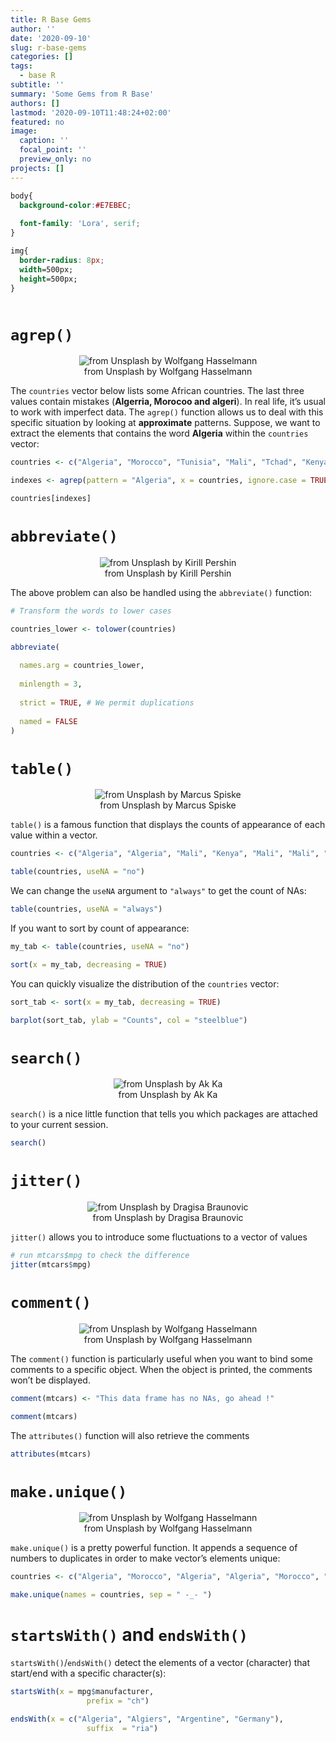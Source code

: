 ```yaml
---
title: R Base Gems
author: ''
date: '2020-09-10'
slug: r-base-gems
categories: []
tags:
  - base R
subtitle: ''
summary: 'Some Gems from R Base'
authors: []
lastmod: '2020-09-10T11:48:24+02:00'
featured: no
image: 
  caption: ''
  focal_point: ''
  preview_only: no
projects: []
---
```


<style>

@import url('https://fonts.googleapis.com/css2?family=Lora&display=swap');


</style>





```css

body{
  background-color:#E7EBEC;
    
  font-family: 'Lora', serif;
}

img{
  border-radius: 8px;
  width=500px;
  height=500px;
}



```




# `agrep()`


<center> 

![from Unsplash by Wolfgang Hasselmann](https://images.unsplash.com/photo-1577736164649-18f4ade579d6?ixlib=rb-1.2.1&ixid=eyJhcHBfaWQiOjEyMDd9&auto=format&fit=crop&w=750&q=80)

</center>

The `countries` vector below lists some African countries. The last three values contain mistakes (__Algerria, Morocoo and algeri__). In real life, it's usual to work with imperfect data. The `agrep()` function allows us to deal with this specific situation by looking at __approximate__ patterns. Suppose, we want to extract the elements that contains the word __Algeria__ within the `countries` vector:

```r

countries <- c("Algeria", "Morocco", "Tunisia", "Mali", "Tchad", "Kenya", "Algerria", "Morocoo", "algeri")

indexes <- agrep(pattern = "Algeria", x = countries, ignore.case = TRUE)

countries[indexes]

```





# `abbreviate()`

<center> 

![from Unsplash by Kirill Pershin](https://images.unsplash.com/photo-1551944325-776c9772d382?ixlib=rb-1.2.1&auto=format&fit=crop&w=401&q=80)

</center>


The above problem can also be handled using the `abbreviate()` function: 


```r

# Transform the words to lower cases 

countries_lower <- tolower(countries)

abbreviate(
  
  names.arg = countries_lower, 
  
  minlength = 3, 
  
  strict = TRUE, # We permit duplications
  
  named = FALSE
)

```


# `table()` 

<center>

![from Unsplash by Marcus Spiske](https://images.unsplash.com/photo-1547497348-42767a587639?ixlib=rb-1.2.1&ixid=eyJhcHBfaWQiOjEyMDd9&auto=format&fit=crop&w=750&q=80)

</center>




`table()` is a famous function that displays the counts of appearance of each value within a vector. 
```r

countries <- c("Algeria", "Algeria", "Mali", "Kenya", "Mali", "Mali", "Senegal", "Uganda", "Senegal", "Morocco", "Senegal", "Senegal", "Senegal", NA, NA, NA, NA, NA, NA)

table(countries, useNA = "no")

```

We can change the `useNA` argument to `"always"` to get the count of NAs: 

```r

table(countries, useNA = "always")


```

If you want to sort by count of appearance: 


```r

my_tab <- table(countries, useNA = "no")

sort(x = my_tab, decreasing = TRUE)


```


You can quickly visualize the distribution of the `countries` vector: 

```r

sort_tab <- sort(x = my_tab, decreasing = TRUE)

barplot(sort_tab, ylab = "Counts", col = "steelblue")
```


# `search()` 


<center>

![from Unsplash by Ak Ka](https://images.unsplash.com/photo-1572965933956-65d960e6b11b?ixlib=rb-1.2.1&ixid=eyJhcHBfaWQiOjEyMDd9&auto=format&fit=crop&w=500&q=80)

</center>

`search()` is a nice little function that tells you which packages are attached to your current session. 

```r

search()

```


# `jitter()`

<center>

![from Unsplash by Dragisa Braunovic](https://images.unsplash.com/photo-1588416197225-c2554a33c536?ixlib=rb-1.2.1&ixid=eyJhcHBfaWQiOjEyMDd9&auto=format&fit=crop&w=750&q=80)

</center>


`jitter()` allows you to introduce some fluctuations to a vector of values


```r
# run mtcars$mpg to check the difference
jitter(mtcars$mpg)

```

# `comment()` 

<center>

![from Unsplash by Wolfgang Hasselmann](https://images.unsplash.com/photo-1545320059-b95959ddeb55?ixlib=rb-1.2.1&auto=format&fit=crop&w=752&q=80)

</center>

The `comment()` function is particularly useful when you want to bind some comments to a specific object. When the object is printed, the comments won't be displayed. 


```r

comment(mtcars) <- "This data frame has no NAs, go ahead !"

comment(mtcars)
```

The `attributes()` function will also retrieve the comments

```r

attributes(mtcars)


```

# `make.unique()` 

<center>

![from Unsplash by Wolfgang Hasselmann](https://images.unsplash.com/photo-1545481780-acff2f394ef6?ixlib=rb-1.2.1&ixid=eyJhcHBfaWQiOjEyMDd9&auto=format&fit=crop&w=752&q=80)

</center>



`make.unique()` is a pretty powerful function. It appends a sequence of numbers to duplicates in order to make vector's elements unique:


```r

countries <- c("Algeria", "Morocco", "Algeria", "Algeria", "Morocco", "Tunisia", "Morocco", "Tunisia")

make.unique(names = countries, sep = " -_- ")

```

# `startsWith()` and `endsWith()` 


`startsWith()`/`endsWith()` detect the elements of a vector (character) that start/end with a specific character(s):


```r


startsWith(x = mpg$manufacturer,
                 prefix = "ch")

endsWith(x = c("Algeria", "Algiers", "Argentine", "Germany"),
                 suffix  = "ria")
```






